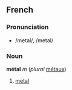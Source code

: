 ==French==
===Pronunciation===
*/metal/, /metal/

===Noun===
'''métal''' ''m'' (''plural'' [[métaux]])

#[[metal]]